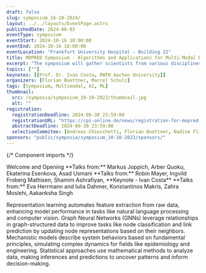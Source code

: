 ```yaml
---
draft: false
slug: symposium_16-10-2024/
layout: ../../layouts/EventPage.astro
publishedDate: 2024-08-03
eventType: symposium
eventStart: 2024-10-16 10:00:00
eventEnd: 2024-10-16 18:00:00
eventLocation: "Frankfurt University Hospital - Building 22"
title: MOPRED Symposium - Algorithms and Applications for Multi-Modal Data Integration
excerpt: "The symposium will gather scientists from various disciplines to present cutting edge research on algorithms and advanced methods for integrating multi-modal data in predictive medicine, featuring lectures, a poster session, and a keynote by Prof. Dr. Ivan Costa from the RWTH Aachen University."
topics: [""]
keynotes: [[Prof. Dr. Ivan Costa, RWTH Aachen University]]
organizers: [Florian Buettner, Marcel Schulz]
tags: [Symposium, Multimodal, AI, ML]
thumbnail:
  src: /symposia/symposium_10-10-2023/thumbnail.jpg
  alt: ""
registration:
  registrationDeadline: 2024-08-30 23:59:00
  registrationURL: "https://cpi-online.de/news/registration-for-mopred-symposium-2024/"
  abstractDeadline: 2024-08-30 23:59:00
  selectionCommitee: [Andreas Chiocchetti, Florian Buettner, Nadine Flinner, Katharina Imkeller, Marcel Schulz]
sponsors: "public/symposia/symposium_10-10-2023/sponsors/"
---
```


{/* Component imports */}

<EventHero 
  title={frontmatter.title} 
  tags={frontmatter.tags} 
  excerpt={frontmatter.excerpt} 
  heroImgSrc={frontmatter.thumbnail.src} 
  eventStart={frontmatter.eventStart}
  eventEnd={frontmatter.eventEnd}
  location={frontmatter.eventLocation}
  organizers={frontmatter.organizers}
/>

<EventProgram title="Program" subtitle="Preliminary Overview" agendaFile="/symposia/symposium_16-10-2024/MOPRED_symposium_agenda_16-10-2024.pdf">
  <EventProgramPoint title="Welcome" timeframe="10:00">
    Welcome and Opening
  </EventProgramPoint>
  <EventProgramHeading title="OMICs Integration + Networks" />
  <EventProgramPoint timeframe="10:10" title="Scientific Talks">
    **Talks from:** Markus Joppich, Arber Quoku, Ekaterina Esenkova, Asad Usmani
  </EventProgramPoint>
  <EventProgramPoint timeframe="11:30" title="Poster Short Talks" />
  <EventProgramPoint timeframe="11:55" title="Group Photo" />
  <EventProgramPoint timeframe="12:05" title="Lunch Break" />
  <EventProgramPoint timeframe="12:30" title="Lunch + Poster Session" />
  <EventProgramHeading title="Prediction Models" />
  <EventProgramPoint timeframe="13:45" title="Scientific Talks">
    **Talks from:** Robin Mayer, Ingvild Froberg Mathisen, Shamim Ashrafiyan, **Keynote - Ivan Costa**
  </EventProgramPoint>
  <EventProgramPoint timeframe="15:20" title="Poster Award" />
  <EventProgramPoint timeframe="15:25" title="Poster Session and Coffee" />
  <EventProgramHeading title="Biological Application" />
  <EventProgramPoint timeframe="16:30" title="Scientific Talks">
    **Talks from:** Eva Herrmann and Iulia Dahmer, Konstantinos Makris, Zahra Moslehi, Aakanksha Singh
  </EventProgramPoint>
  <EventProgramPoint timeframe="17:55" title="Closing" />
</EventProgram >

<KeynoteCollection title="Keynote Speaker" subtitle="Multi-modal Integration">
  <Keynote cardImgSrc="/symposia/symposium_16-10-2024/keynote_costa_ivan.jpg" name={frontmatter.keynotes[0][0]} institution={frontmatter.keynotes[0][1]} />
</KeynoteCollection>

<Registration 
  regUntil={frontmatter.registration.registrationDeadline} 
  regUrl={frontmatter.registration.registrationURL}
  notifUntil={frontmatter.registration.abstractDeadline} 
  commitee={frontmatter.registration.selectionCommitee}
  sponsors={frontmatter.sponsors}
/>

<EventTopicCollection title="Topics" subtitle="Relevant Key Concepts">
  <Topic icon="iconoir:learning" topic="Representation Learning">
    Representation learning automates feature extraction from raw data, enhancing model performance in tasks like natural language processing and computer vision.
  </Topic>
  <Topic icon="ph:graph" topic="Graph Neural Networks">
    Graph Neural Networks (GNNs) leverage relationships in graph-structured data to improve tasks like node classification and link prediction by updating node representations based on their neighbors.
  </Topic>
  <Topic icon="fa:gears" topic="Mechanistic Models">
    Mechanistic models describe system behaviors based on fundamental principles, simulating complex dynamics for fields like epidemiology and engineering.
  </Topic>
  <Topic icon="foundation:graph-bar" topic="Statistical Approaches">
    Statistical approaches use mathematical methods to analyze data, making inferences and predictions to uncover patterns and inform decision-making.
  </Topic>
</EventTopicCollection>